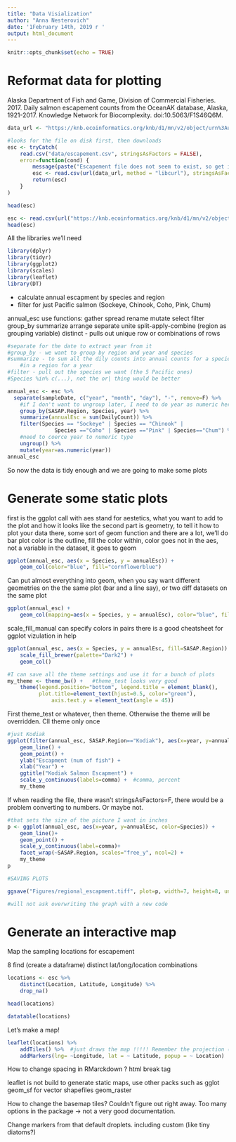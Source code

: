 ```yaml
---
title: "Data Visialization"
author: "Anna Nesterovich"
date: '1February 14th, 2019 г '
output: html_document
---
```


```r
knitr::opts_chunk$set(echo = TRUE)
```

# Reformat data for plotting 

Alaska Department of Fish and Game, Division of Commercial Fisheries. 2017. Daily salmon escapement counts from the OceanAK database, Alaska, 1921-2017. Knowledge Network for Biocomplexity. doi:10.5063/F1S46Q6M.

```r
data_url <- "https://knb.ecoinformatics.org/knb/d1/mn/v2/object/urn%3Auuid%3Af119a05b-bbe7-4aea-93c6-85434dcb1c5e"

#looks for the file on disk first, then downloads
esc <- tryCatch(
    read.csv("data/escapement.csv", stringsAsFactors = FALSE),
    error=function(cond) {
        message(paste("Escapement file does not seem to exist, so get it from the KNB."))
        esc <- read.csv(url(data_url, method = "libcurl"), stringsAsFactors = FALSE)
        return(esc)
    }
)

head(esc)
```

```r
esc <- read.csv(url("https://knb.ecoinformatics.org/knb/d1/mn/v2/object/urn%3Auuid%3Af119a05b-bbe7-4aea-93c6-85434dcb1c5e", method="libcurl"), stringsAsFactors=F)
head(esc)
```

All the libraries we'll need 
```r
library(dplyr)
library(tidyr)
library(ggplot2)
library(scales)
library(leaflet)
library(DT)
```


* calculate annual escapment by species and region
* filter for just Pacific salmon (Sockeye, Chinook, Coho, Pink, Chum)

annual_esc
use functions:
gather
spread
rename
mutate
select
filter
group_by
summarize
arrange
separate
unite
split-apply-combine (region as grouping variable)
distinct - pulls out unique row or combinations of rows

```r
#separate for the date to extract year from it
#group_by - we want to group by region and year and species
#summarize - to sum all the dily counts into annual counts for a species
    #in a region for a year
#filter - pull out the species we want (the 5 Pacific ones)
#Species %in% c(...), not the or| thing would be better

annual_esc <- esc %>% 
  separate(sampleDate, c("year", "month", "day"), "-", remove=F) %>% 
    #if I don't want to ungroup later, I need to do year as numeric here
    group_by(SASAP.Region, Species, year) %>% 
    summarize(annualEsc = sum(DailyCount)) %>% 
    filter(Species == "Sockeye" | Species == "Chinook" |
               Species =="Coho" | Species =="Pink" | Species=="Chum") %>% 
    #need to coerce year to numeric type
    ungroup() %>% 
    mutate(year=as.numeric(year))
annual_esc

```

So now the data is tidy enough and we are going to make some plots

# Generate some static plots
first is the ggplot call with aes stand for aestetics, what you want to add to the plot and how it looks like
the second part is geometry, to tell it how to plot your data there, some sort of geom function and there are a lot, we'll do bar plot
color is the outline, fill the color within, color goes not in the aes, not a variable in the dataset, it goes to geom
```r
ggplot(annual_esc, aes(x = Species, y = annualEsc)) +
    geom_col(color="blue", fill="cornflowerblue")
```

Can put almost everything into geom, when you say want different geometries on the the same plot (bar and a line say), or two diff datasets on the same plot
```r
ggplot(annual_esc) +
    geom_col(mapping=aes(x = Species, y = annualEsc), color="blue", fill="cornflowerblue")
```
scale_fill_manual can specify colors in pairs
there is a good cheatsheet for ggplot vizulation in help
```r
ggplot(annual_esc, aes(x = Species, y = annualEsc, fill=SASAP.Region)) +
    scale_fill_brewer(palette="Dark2") +
    geom_col()
```

```r
#I can save all the theme settings and use it for a bunch of plots
my_theme <- theme_bw() +   #theme_test looks very good
    theme(legend.position="bottom", legend.title = element_blank(),
          plot.title=element_text(hjust=0.5, color="green"),
              axis.text.y = element_text(angle = 45))
```
First theme_test or whatever, then theme. Otherwise the theme will be overridden. Cll theme only once

```r
#just Kodiak
ggplot(filter(annual_esc, SASAP.Region=="Kodiak"), aes(x=year, y=annualEsc, color=Species)) +
    geom_line() +
    geom_point() +
    ylab("Escapment (num of fish") +
    xlab("Year") +
    ggtitle("Kodiak Salmon Escapment") +
    scale_y_continuous(labels=comma) +  #comma, percent
    my_theme
```
If when reading the file, there wasn't stringsAsFactors=F, there would be a problem converting to numbers. Or maybe not.


```r
#that sets the size of the picture I want in inches
p <- ggplot(annual_esc, aes(x=year, y=annualEsc, color=Species)) +
    geom_line()+
    geom_point() +
    scale_y_continuous(label=comma)+
    facet_wrap(~SASAP.Region, scales="free_y", ncol=2) +
    my_theme
p

#SAVING PLOTS

ggsave("Figures/regional_escapment.tiff", plot=p, width=7, height=8, units="in", dpi=400)

#will not ask overwriting the graph with a new code
```






# Generate an interactive map

Map the sampling locations for escapement

8 find (create a dataframe) distinct lat/long/location combinations

```r
locations <- esc %>% 
    distinct(Location, Latitude, Longitude) %>% 
    drop_na()

head(locations)
```

```r
datatable(locations)
```

Let's make a map!


```r
leaflet(locations) %>% 
    addTiles() %>%  #just draws the map !!!!! Remember the projection (markater)
    addMarkers(lng= ~Longitude, lat = ~ Latitude, popup = ~ Location)
```



How to change spacing in RMarckdown
? html break tag
<br/>

leaflet is not build to generate static maps, use other packs
such as gglot
geom_sf for vector shapefiles
geom_raster



How to change the basemap tiles? Couldn't figure out right away. Too many options in the package -> not a very good documentation.


Change markers from that default droplets. including custom (like tiny diatoms?) 
